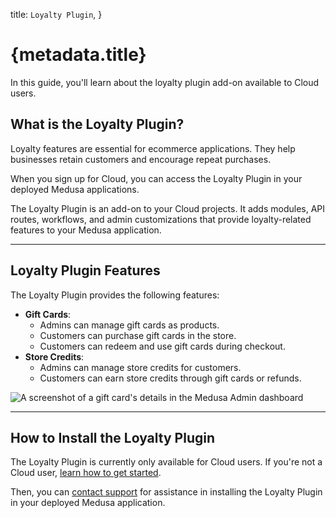   title: `Loyalty Plugin`,
}

# {metadata.title}

In this guide, you'll learn about the loyalty plugin add-on available to Cloud users.

## What is the Loyalty Plugin?

Loyalty features are essential for ecommerce applications. They help businesses retain customers and encourage repeat purchases.

When you sign up for Cloud, you can access the Loyalty Plugin in your deployed Medusa applications.

The Loyalty Plugin is an add-on to your Cloud projects. It adds modules, API routes, workflows, and admin customizations that provide loyalty-related features to your Medusa application.

---

## Loyalty Plugin Features

The Loyalty Plugin provides the following features:

- **Gift Cards**:
    - Admins can manage gift cards as products.
    - Customers can purchase gift cards in the store.
    - Customers can redeem and use gift cards during checkout.
- **Store Credits**:
    - Admins can manage store credits for customers.
    - Customers can earn store credits through gift cards or refunds.

![A screenshot of a gift card's details in the Medusa Admin dashboard](https://res.cloudinary.com/dza7lstvk/image/upload/v1750235297/Cloud/CleanShot_2025-06-18_at_11.27.44_2x_zwrily.png)

---

## How to Install the Loyalty Plugin

The Loyalty Plugin is currently only available for Cloud users. If you're not a Cloud user, [learn how to get started](../page.mdx#sign-up-for-cloud).

Then, you can [contact support](../support/page.mdx) for assistance in installing the Loyalty Plugin in your deployed Medusa application.
